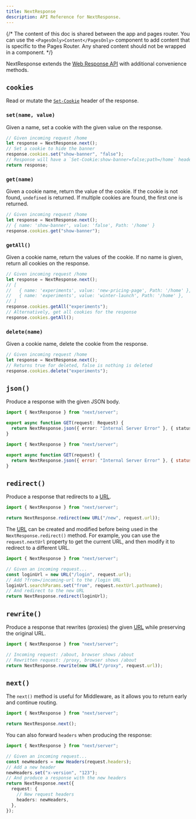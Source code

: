 ```yaml
---
title: NextResponse
description: API Reference for NextResponse.
---
```


{/* The content of this doc is shared between the app and pages router. You can use the `<PagesOnly>Content</PagesOnly>` component to add content that is specific to the Pages Router. Any shared content should not be wrapped in a component. */}

NextResponse extends the [Web Response API](https://developer.mozilla.org/docs/Web/API/Response) with additional convenience methods.

## `cookies`

Read or mutate the [`Set-Cookie`](https://developer.mozilla.org/docs/Web/HTTP/Headers/Set-Cookie) header of the response.

### `set(name, value)`

Given a name, set a cookie with the given value on the response.

```ts
// Given incoming request /home
let response = NextResponse.next();
// Set a cookie to hide the banner
response.cookies.set("show-banner", "false");
// Response will have a `Set-Cookie:show-banner=false;path=/home` header
return response;
```

### `get(name)`

Given a cookie name, return the value of the cookie. If the cookie is not found, `undefined` is returned. If multiple cookies are found, the first one is returned.

```ts
// Given incoming request /home
let response = NextResponse.next();
// { name: 'show-banner', value: 'false', Path: '/home' }
response.cookies.get("show-banner");
```

### `getAll()`

Given a cookie name, return the values of the cookie. If no name is given, return all cookies on the response.

```ts
// Given incoming request /home
let response = NextResponse.next();
// [
//   { name: 'experiments', value: 'new-pricing-page', Path: '/home' },
//   { name: 'experiments', value: 'winter-launch', Path: '/home' },
// ]
response.cookies.getAll("experiments");
// Alternatively, get all cookies for the response
response.cookies.getAll();
```

### `delete(name)`

Given a cookie name, delete the cookie from the response.

```ts
// Given incoming request /home
let response = NextResponse.next();
// Returns true for deleted, false is nothing is deleted
response.cookies.delete("experiments");
```

## `json()`

Produce a response with the given JSON body.

```ts filename="app/api/route.ts" switcher
import { NextResponse } from "next/server";

export async function GET(request: Request) {
  return NextResponse.json({ error: "Internal Server Error" }, { status: 500 });
}
```

```js filename="app/api/route.js" switcher
import { NextResponse } from "next/server";

export async function GET(request) {
  return NextResponse.json({ error: "Internal Server Error" }, { status: 500 });
}
```

## `redirect()`

Produce a response that redirects to a [URL](https://developer.mozilla.org/docs/Web/API/URL).

```ts
import { NextResponse } from "next/server";

return NextResponse.redirect(new URL("/new", request.url));
```

The [URL](https://developer.mozilla.org/docs/Web/API/URL) can be created and modified before being used in the `NextResponse.redirect()` method. For example, you can use the `request.nextUrl` property to get the current URL, and then modify it to redirect to a different URL.

```ts
import { NextResponse } from "next/server";

// Given an incoming request...
const loginUrl = new URL("/login", request.url);
// Add ?from=/incoming-url to the /login URL
loginUrl.searchParams.set("from", request.nextUrl.pathname);
// And redirect to the new URL
return NextResponse.redirect(loginUrl);
```

## `rewrite()`

Produce a response that rewrites (proxies) the given [URL](https://developer.mozilla.org/docs/Web/API/URL) while preserving the original URL.

```ts
import { NextResponse } from "next/server";

// Incoming request: /about, browser shows /about
// Rewritten request: /proxy, browser shows /about
return NextResponse.rewrite(new URL("/proxy", request.url));
```

## `next()`

The `next()` method is useful for Middleware, as it allows you to return early and continue routing.

```ts
import { NextResponse } from "next/server";

return NextResponse.next();
```

You can also forward `headers` when producing the response:

```ts
import { NextResponse } from "next/server";

// Given an incoming request...
const newHeaders = new Headers(request.headers);
// Add a new header
newHeaders.set("x-version", "123");
// And produce a response with the new headers
return NextResponse.next({
  request: {
    // New request headers
    headers: newHeaders,
  },
});
```
